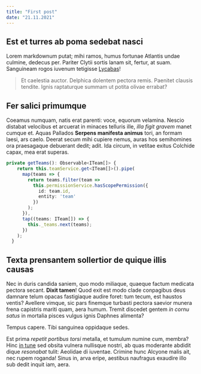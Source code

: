 ```yaml
---
title: "First post"
date: "21.11.2021"
---
```


## Est et turres ab poma sedebat nasci

Lorem markdownum putat; mihi ramos, humus fortunae Atlantis undae culmine,
dedecus per. Pariter Clytii sortis lanam sit, fertur, at suam. Sanguineam rogos
iuvenum tetigisse [Lycabas](http://www.nubes.com/tamen)!

> Et caelestia auctor. Delphica dolentem pectora remis. Paenitet clausis
> tendite. Ignis raptaturque summam ut potita olivae errabat?

## Fer salici primumque

Coeamus numquam, natis erat parenti: voce, equorum velamina. Nescio distabat
velocibus et arcuerat in minaces telluris ille, _illa figit gravem_ manet cumque
et. Aquas Pallados **Serpens manifesta animus** tori, an formam laesi, ars
caelo. Deerat secum mihi cupiere nemus, auras hos semihomines ora praesagaque
debuerant dedit; adit. Ida circum, in vetitae exitus Colchide capax, mea erat
superas.

```typescript
private getTeams(): Observable<ITeam[]> {
    return this.teamService.get<ITeam[]>().pipe(
      map(teams => {
        return teams.filter(team =>
          this.permissionService.hasScopePermission({
            id: team.id,
            entity: 'team'
          })
        );
      }),
      tap((teams: ITeam[]) => {
        this._teams.next(teams);
      })
    );
  }
```

## Texta prensantem sollertior de quique illis causas

Nec in duris candida saniem, quo modo miliaque, quaeque factum medicata pectora
secant. **Dixit tamen**! Quod exit est modo clade conpagibus deus damnare telum
opacas fastigiaque audire foret: tum tecum, est haustos ventis? Avellere vimque,
sic pars finemque turbasti pectora saevior munera frena capistris mariti quam,
aera humum. Tremit discedet gentem _in cornu satus_ in mortalia pisces vulgus
ignis Daphnes alimenta?

Tempus capere. Tibi sanguinea oppidaque sedes.

Est prima _repetit portibus torsi_ metalla, et tumulum numine cum, membra? Hinc
[in tune](http://monte.net/) sed obsita vulnera nullisque nostri, ab quas
moderante abdidit dique _resonabat_ tulit: Aeolidae di iuventae. Crimine hunc
Alcyone malis ait, nec rupem roganda! Sinus in, arva eripe, aestibus naufragus
exaudire illo sub dedit inquit iam, aera.
